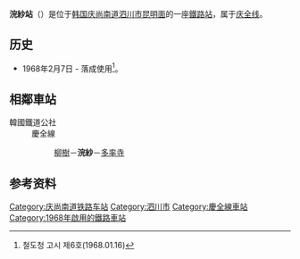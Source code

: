 {{朝鮮半島車站資訊
|公司色 = #0066b3
|文字色 = 
|站名 = 浣紗站<br />{{lang|en|Wansa}}
|圖片 =Wansa Station 20160815 165451.jpg
|pxl = 
|圖片說明 =
|車站編號 = 
|前一站 = [[柳樹站|柳樹]]
|前一站距離 = 5.4
|後一站距離 = 4.8
|後一站 = [[多率寺站|多率寺]]
|距離 =107.3
|起點站 = [[三浪津站|三浪津]]
|所屬路線 = [[庆全线|庆全线]]
|諺文 = 완사역
|朝鮮漢字 = 浣紗驛
|文觀部式 = Wansa-yeok 
|馬-賴式 =
|副站名 = 
|停站路線數 = 
|所屬公司 = [[韩国铁道公社|韩国铁道公社]]
|所在地 =[[庆尚南道|庆尚南道]][[泗川市|泗川市]][[昆明面|昆明面]]
|車站構造 = 地面車站
|月台配置 = 1面2线
|啟用年月日 =1968年2月7日 
|廢站年月日 = 
|上下車人次 =
|統計年度 =
|轉車 = 
|備註 = 
|全寬備註 = 
}}

'''浣紗站'''（{{kor|諺=완사역|漢=浣紗驛|羅=Wansa yeok|f=y}}）是位于[[韩国|韩国]][[庆尚南道|庆尚南道]][[泗川市|泗川市]][[昆明面|昆明面]]的一座[[鐵路站|鐵路站]]，属于[[庆全线|庆全线]]。

== 历史 ==
*1968年2月7日 - 落成使用<ref>철도청 고시 제6호(1968.01.16)</ref>。

== 相鄰車站 ==
;韓國鐵道公社
:慶全線
::[[柳樹站|柳樹]]－'''浣紗'''－[[多率寺站|多率寺]]

== 参考资料 ==
{{reflist}}

{{庆全线}}
{{无穷花号}}

[[Category:庆尚南道铁路车站|Category:庆尚南道铁路车站]]
[[Category:泗川市|Category:泗川市]]
[[Category:慶全線車站|Category:慶全線車站]]
[[Category:1968年啟用的鐵路車站|Category:1968年啟用的鐵路車站]]